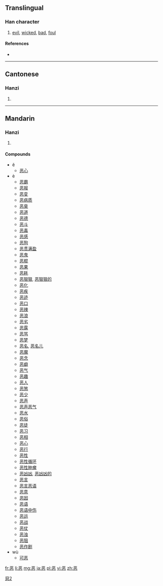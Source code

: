 {{also|惡|悪}}
==Translingual==

===Han character===
{{Han char|rn=61|rad=心|as=06|sn=10|four=|canj=一金心 (MCP)}}

# [[evil]], [[wicked]], [[bad]], [[foul]]

====References====
* {{Han ref|kx=0386.161|hdz=42290.030|uh=6076|ud=24694}}

[[Category:CJKV characters simplified differently in Japan and China|惡2]]

----

==Cantonese==

===Hanzi===
{{yue-hanzi|jyut=|y=ok3, ngok3, wu1, wu3|tra=惡}}

# {{defn|lang=yue|sort=心06}}

----

==Mandarin==

===Hanzi===
{{cmn-hanzi|tra=惡|pin=[[ě]] ([[e3]]), [[è]] ([[e4]]), [[wū]] ([[wu1]]), [[wù]] ([[wu4]])|wg=o<sup>4</sup>}}

# {{defn|lang=cmn|sort=心06}}

====Compounds====
* ĕ
** [[恶心]]
* è
** [[恶霸]]
** [[恶报]]
** [[恶变]]
** [[恶病质]]
** [[恶臭]]
** [[恶道]]
** [[恶德]]
** [[恶斗]]
** [[恶毒]]
** [[恶感]]
** [[恶狗]]
** [[恶贯满盈]]
** [[恶鬼]]
** [[恶棍]]
** [[恶果]]
** [[恶耗]]
** [[恶狠狠]], [[恶狠狠的]]
** [[恶化]]
** [[恶疾]]
** [[恶迹]]
** [[恶口]]
** [[恶辣]]
** [[恶浪]]
** [[恶劣]]
** [[恶露]]
** [[恶骂]]
** [[恶梦]]
** [[恶名]], [[恶名儿]]
** [[恶魔]]
** [[恶念]]
** [[恶癖]]
** [[恶气]]
** [[恶趣]]
** [[恶人]]
** [[恶煞]]
** [[恶少]]
** [[恶声]]
** [[恶声恶气]]
** [[恶水]]
** [[恶俗]]
** [[恶徒]]
** [[恶习]]
** [[恶相]]
** [[恶心]]
** [[恶行]]
** [[恶性]]
** [[恶性循环]]
** [[恶性肿瘤]]
** [[恶凶凶]], [[恶凶凶的]]
** [[恶言]]
** [[恶言恶语]]
** [[恶意]]
** [[恶因]]
** [[恶语]]
** [[恶语中伤]]
** [[恶运]]
** [[恶战]]
** [[恶仗]]
** [[恶浊]]
** [[恶阻]]
** [[恶作剧]]
* wù
** [[可恶]]

[[fr:恶]]
[[li:恶]]
[[mg:恶]]
[[ja:恶]]
[[pl:恶]]
[[vi:恶]]
[[zh:恶]]